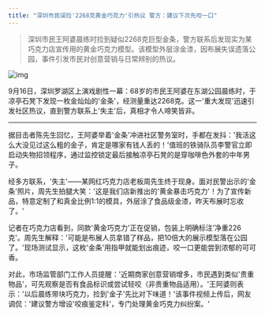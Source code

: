 ```yaml
---
title: "深圳市民误捡'2268克黄金巧克力'引热议 警方：建议下次先咬一口"
---
```


>深圳市民王阿婆晨练时捡到疑似2268克巨型金条，警方联系后发现实为某巧克力店宣传用的黄金巧克力模型。该模型外层涂金漆，因布展失误遗落公园，事件引发市民对创意营销与日常辨别的热议。
<!-- truncate -->

![img](./img.png)

<p>9月16日，深圳罗湖区上演戏剧性一幕：68岁的市民王阿婆在东湖公园晨练时，于凉亭石凳下发现一枚金灿灿的'金条'，经测量重达2268克。这一'重大发现'迅速引发社区热议，直到警方联系上'失主'后，真相才令人啼笑皆非。</p><hr/><p>据目击者陈先生回忆，王阿婆举着'金条'冲进社区警务室时，手都在发抖：'我活这么大没见过这么粗的金子，肯定是哪家有钱人丢的！'值班的铁骑队员李警官立即启动失物招领程序，通过监控锁定最后接触凉亭石凳的是穿咖啡色外套的中年男子。</p><p>经多方联系，'失主'——某网红巧克力店老板周先生终于现身。面对民警出示的'金条'照片，周先生拍腿大笑：'这是我们店新推出的'黄金暴击巧克力'！为了宣传新品，特意定制了和真金比例1:1的模具，外层涂了食品级金漆，昨天布展时忘收了。'</p><p>记者在巧克力店看到，同款'黄金巧克力'正在促销，包装上明确标注'净重226克'。周先生解释：'可能是布展人员拿错了样品，把10倍大的展示模型落在公园了。'现场测试显示，这枚'金条'用指甲就能划出痕迹，咬一口更能尝到浓郁的可可香。</p><p>对此，市场监管部门工作人员提醒：'近期商家创意营销增多，市民遇到类似'贵重物品'，可先观察是否有食品标识或尝试轻咬（非贵重物品适用）。'王阿婆则表示：'以后晨练带块巧克力，捡到'金子'先比对下味道！'该事件视频上传后，网友调侃：'建议警方增设'咬痕鉴定科'，专门处理黄金巧克力纠纷案。'</p>
